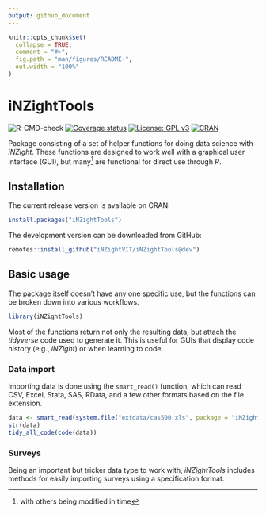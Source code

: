```yaml
---
output: github_document
---
```


<!-- README.md is generated from README.Rmd. Please edit that file -->

```r
knitr::opts_chunk$set(
  collapse = TRUE,
  comment = "#>",
  fig.path = "man/figures/README-",
  out.width = "100%"
)
```

# iNZightTools
![R-CMD-check](https://github.com/iNZightVIT/iNZightTools/workflows/R-CMD-check/badge.svg)
[![Coverage status](https://codecov.io/gh/iNZightVIT/iNZightTools/branch/dev/graph/badge.svg)](https://codecov.io/github/iNZightVIT/iNZightTools?branch=dev)
[![License: GPL v3](https://img.shields.io/badge/License-GPL%20v3-blue.svg)](http://www.gnu.org/licenses/gpl-3.0)
[![CRAN](https://www.r-pkg.org/badges/version/iNZightTools)](https://CRAN.R-project.org/package=iNZightTools)


Package consisting of a set of helper functions for doing data science with *iNZight*. These functions are designed to work well with a graphical user interface (GUI), but many^[with others being modified in time] are functional for direct use through *R*.

## Installation

The current release version is available on CRAN:
```r
install.packages("iNZightTools")
```

The development version can be downloaded from GitHub:
```r
remotes::install_github("iNZightVIT/iNZightTools@dev")
```

## Basic usage

The package itself doesn't have any one specific use, but the functions can be broken down into various workflows.

```r
library(iNZightTools)
```

Most of the functions return not only the resulting data, but attach the *tidyverse* code used to generate it. This is useful for GUIs that display code history (e.g., *iNZight*) or when learning to code.

### Data import

Importing data is done using the `smart_read()` function, which can read CSV, Excel, Stata, SAS, RData, and a few other formats based on the file extension.

```r
data <- smart_read(system.file("extdata/cas500.xls", package = "iNZightTools"))
str(data)
tidy_all_code(code(data))
```

### Surveys

Being an important but tricker data type to work with, *iNZightTools* includes methods for easily importing surveys using a specification format.
